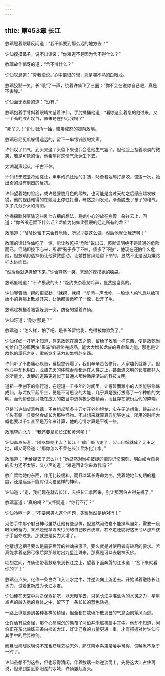 ```yaml
---
---
---
```

title: 第453章 长江
---





敖璃瞪着眼睛反问道：“我干嘛要到那么远的地方去？”

许仙摸摸鼻子，说不出话来：“你难道不是因为舍不得什么？”

敖璃故作惊讶的道：“舍不得什么？”

许仙叹息道：“算我没说。”心中恨恨的想，真是喂不熟的白眼龙。

敖璃狡黠一笑，长“哦”了一声，绕着许仙飞了三圈：“你不会在说你自己吧，真是不害臊。”

许仙面无表情的道：“没有。”

敖璃抱着手臂斜着眼睛笑望着许仙，手肘捅捅他道：“看你这么着急的跑过来，又一个劲的唉声叹气，原来是在担心我吗？”

“死丫头！”许仙眼角一抽，恼羞成怒的抓向敖璃。

敖璃已经见机躲得远远的，留下一串银铃般的笑声。

许仙叹了口气，到头来这丫头留下来也只会惹他生气罢了。但他脸上挂着淡淡的微笑，若是可能的话，他希望将这份气永远生下去。

太湖潮声起伏，千古不休。

许仙终于还是将她捉住，牢牢的抓住她的手腕，防备着她踢打撕咬，但这一次，她出奇的没有剧烈的反抗。

许仙望着她的脸庞，或许是朦胧月色的缘故，也可能是度过天劫之后感应越发敏锐，他的视线难得的在她脸上停驻打量，蓦然之间发现，渐渐脱去了孩子的稚气，多了几分少女的清丽。

他摇摇脑袋驱除这些乱七八糟的想法，将她小心的放在身旁一朵祥云上，问道：“你爷爷还留下什么话？龙族为何如此强硬的迁走所有的龙？”

敖璃道：“爷爷说留下来会有危险，所以才要这么做，然后他就让我选啊！”

敖璃的话让许仙吃了一惊，能让敖乾把“危险”说出口，那就证明绝不是普通的危险而已。但随即按下心来，所谓“虱子多了不咬，债多了不愁”，他现在还怕什么危险，但敖璃的选择仍让他微微感动。让她甘冒风险留下来的，显然不止是因为嫌路程太远而已。

“然后你就选择留下来。”许仙释然一笑，宠溺的摸摸她的脑袋。

敖璃低吼道：“不许摸我的头！”隐约夹杂着龙吟声，显然是当真的。

许仙哪管她，摸的更起劲：“就摸，就摸！”却闻一声龙吟，一股惊人的气息从敖璃娇小的身躯上散发开来，让他都微微吃了一惊，松开了手。

敖璃趁机捂着脑袋躲到一旁，防备的望着许仙。

许仙讶道：“刚才那是？”

敖璃道：“怎么样，怕了吧，是爷爷留给我，免得被你欺负了。”

许仙仔细一打听才知道，原来敖乾在离去之前，留给了敖璃一样东西，便是敖乾当初给自己的那两块“果冻”的最终完成品，能大大增长龙族的寿命和力量，那也是让敖乾的垂死之身，重新恢复活力和生机的东西。

许仙听了不由痛心疾首，道祖您弱爆了，我们辛辛苦苦修行，人家嗑药就够了。但他心中却也明白，龙族先天的体魄寿命都远在人类之上，甚至连文明的长度都非人类所能比，发展的道路更近似于普通人那种循序渐进的科技文明。

道祖一手创下的修行道，在短短一千多年的时间里，让短暂而渺小的人类能够修炼成仙，与龙族平起平坐，更是不可思议的大能，几乎算是强行拔高了一个种族的文明。而代价便是只能在庞大的数目中选择极少数精英，而且存在繁衍后代的弊端。

只是当许仙望着敖璃，不由想起那条十万丈开外的银龙，实在无法想象，眼前这小丫头有朝一日竟然会成长为那种怪物。不过想来就算真的能够达成，所用的时间大概也要以千年甚至是万年来计算，他的心情才算是平衡一些。

敖璃望向北方：“我还要拿回长江和黄河呢！”

许仙点点头道：“所以你刚才去了长江？”敖广都飞走了，长江自然就成了无主之地，却又奇怪道：“那你怎么不呆在长江里炼化江水。”

敖璃道：“再给捉去了怎么办！”她显然对当初被捉的情形记忆深刻，明白如今自身的实力还不太够，又小声的道：“难道再让你来救我吗？”

敖广留给她的东西，作用比较缓和，而且以延长寿命为主。凭着她地仙初期的程度，还是远远不能对付河伯这样的神仙。

许仙道：“走，我们现在就去长江，去把长江拿回来，别让那河伯占得先机了。”

敖璃喜道：“真的吗？”又怀疑道：“你行不行？”

许仙冷哼一声：“不要问男人这个问题，答案当然是绝对行！”

河伯手中那个射日神弓虽然让他有些忌惮，但显然河伯也不能操纵自如，需要一段时间的蓄力，显然还是拿着天行剑的自己较占便宜，若不定还能将这把弓从那熊孩子手里夺过来，那就更是实力大增了。

他猜想这把弓要么是需要后羿的神魂来激活，要么就是对使用者有较高的要求。若真能拿着这把弓像后羿那般射出九星连珠来，那真是可以去屠神灭佛。

顷刻之间，许仙便带着敖璃来到长江之上，望着下面奔腾的江水道：“接下来就看你的了！”

敖璃点点头，化作一条白龙飞入江水之中，并逆流向上游游去。开始试着融炼长江水力，试着重新成为长江水君。

许仙便在天空中为之保驾护航，以天眼望去，只见长江中湛蓝色的水灵之力，星星点点的融入她的身体之中，留下了一条长长的蓝色轨迹。

一路上纵是遇到各种各样的精怪，但全都在敖璃所散发出的气息面前望风而逃。

让许仙有些奇怪，那个心思深沉的熊孩子河伯并未趁机插手其中。他却不知道，河伯正在东北融炼三条白捡的大江，好让己身的力量更进一重，才有把握对付许仙与其手中的后羿神剑。

而且也猜想敖璃说不定也已经去往天外，那江南水系更是唾手可得，便越发不急于一时了。

许仙虽想不到这些，但也乐得清闲，伴着敖璃一路逆流而上，先将这大江占住再说，但来到接近鄱阳湖的水域，许仙皱起眉头。